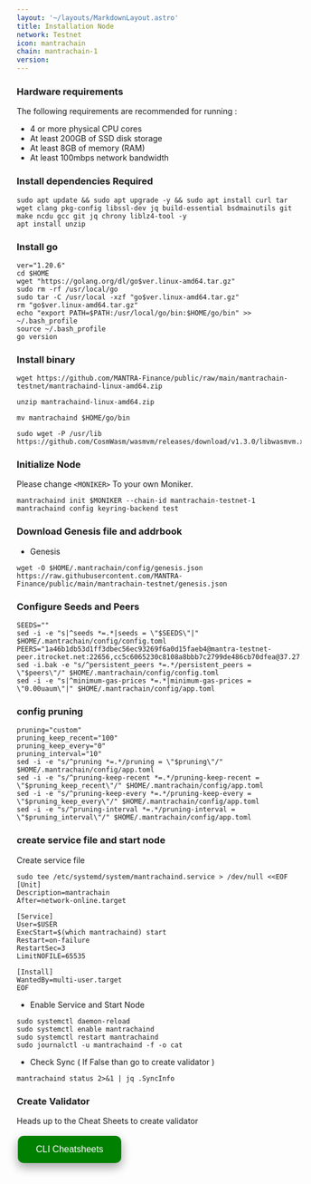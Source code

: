 ```yaml
---
layout: '~/layouts/MarkdownLayout.astro'
title: Installation Node
network: Testnet
icon: mantrachain
chain: mantrachain-1
version:
---
```


### Hardware requirements

The following requirements are recommended for running :

- 4 or more physical CPU cores
- At least 200GB of SSD disk storage
- At least 8GB of memory (RAM)
- At least 100mbps network bandwidth


### Install dependencies Required

```
sudo apt update && sudo apt upgrade -y && sudo apt install curl tar wget clang pkg-config libssl-dev jq build-essential bsdmainutils git make ncdu gcc git jq chrony liblz4-tool -y
apt install unzip
```

### Install go

```
ver="1.20.6"
cd $HOME
wget "https://golang.org/dl/go$ver.linux-amd64.tar.gz"
sudo rm -rf /usr/local/go
sudo tar -C /usr/local -xzf "go$ver.linux-amd64.tar.gz"
rm "go$ver.linux-amd64.tar.gz"
echo "export PATH=$PATH:/usr/local/go/bin:$HOME/go/bin" >> ~/.bash_profile
source ~/.bash_profile
go version
```

### Install binary

```
wget https://github.com/MANTRA-Finance/public/raw/main/mantrachain-testnet/mantrachaind-linux-amd64.zip
```
```
unzip mantrachaind-linux-amd64.zip
```
```
mv mantrachaind $HOME/go/bin
```
```
sudo wget -P /usr/lib https://github.com/CosmWasm/wasmvm/releases/download/v1.3.0/libwasmvm.x86_64.so
```


### Initialize Node

Please change `<MONIKER>` To your own Moniker.

```
mantrachaind init $MONIKER --chain-id mantrachain-testnet-1
mantrachaind config keyring-backend test
```

### Download Genesis file and addrbook

- Genesis

```
wget -O $HOME/.mantrachain/config/genesis.json https://raw.githubusercontent.com/MANTRA-Finance/public/main/mantrachain-testnet/genesis.json
```

### Configure Seeds and Peers

```
SEEDS=""
sed -i -e "s|^seeds *=.*|seeds = \"$SEEDS\"|" $HOME/.mantrachain/config/config.toml
PEERS="1a46b1db53d1ff3dbec56ec93269f6a0d15faeb4@mantra-testnet-peer.itrocket.net:22656,cc5c6065230c8108a8bbb7c2799de486cb70dfea@37.27.19.208:22656,d21ee7be993180e93fa02b8a764c569a26830322@194.233.92.184:22656,c2320758ffefd5531758a3351b9b4dbd0adda4c1@31.220.95.65:22656,c4bec34390d2ab1004b9a25580c75e4743e033a1@65.108.72.253:22656,e6921a8a228e12ebab0ab70d9bcdb5364c5dece5@65.108.200.40:47656,2d2f8b62feee6b0fcbdec78d51d4ba9959e33c87@65.108.124.219:34656,4a22a9cbabe4313674d2058a964aef2863af9213@185.197.251.195:26656,c0828205f0dea4ef6feb61ee7a9e8f376be210f4@161.97.149.123:29656,11979cc25839ee3fde69d40138c0afa8ade1dc0e@161.97.141.80:656,62cadc3da28e1a4785a2abf76c40f1c4e0eaeebd@34.123.40.240:26656"
sed -i.bak -e "s/^persistent_peers *=.*/persistent_peers = \"$peers\"/" $HOME/.mantrachain/config/config.toml
sed -i -e "s|^minimum-gas-prices *=.*|minimum-gas-prices = \"0.00uaum\"|" $HOME/.mantrachain/config/app.toml
```

### config pruning

```
pruning="custom"
pruning_keep_recent="100"
pruning_keep_every="0"
pruning_interval="10"
sed -i -e "s/^pruning *=.*/pruning = \"$pruning\"/" $HOME/.mantrachain/config/app.toml
sed -i -e "s/^pruning-keep-recent *=.*/pruning-keep-recent = \"$pruning_keep_recent\"/" $HOME/.mantrachain/config/app.toml
sed -i -e "s/^pruning-keep-every *=.*/pruning-keep-every = \"$pruning_keep_every\"/" $HOME/.mantrachain/config/app.toml
sed -i -e "s/^pruning-interval *=.*/pruning-interval = \"$pruning_interval\"/" $HOME/.mantrachain/config/app.toml
```


### create service file and start node

Create service file

```
sudo tee /etc/systemd/system/mantrachaind.service > /dev/null <<EOF
[Unit]
Description=mantrachain
After=network-online.target

[Service]
User=$USER
ExecStart=$(which mantrachaind) start
Restart=on-failure
RestartSec=3
LimitNOFILE=65535

[Install]
WantedBy=multi-user.target
EOF
```

- Enable Service and Start Node

```
sudo systemctl daemon-reload
sudo systemctl enable mantrachaind
sudo systemctl restart mantrachaind
sudo journalctl -u mantrachaind -f -o cat
```

- Check Sync ( If False than go to create validator )
```
mantrachaind status 2>&1 | jq .SyncInfo
```

### Create Validator

Heads up to the Cheat Sheets to create validator

<a href="https://service.vinjan.xyz/testnet/mantrachain/cheat" target="_blank">
  <button style="background-color: green; border: none; color: white; padding: 15px 32px; text-align: center; text-decoration: none; display: inline-block; font-size: 16px; margin: 4px 2px; cursor: pointer; border-radius: 10px; box-shadow: 0 8px 16px 0 rgba(0,0,0,0.2), 0 6px 20px 0 rgba(0,0,0,0.19);" onmouseover="this.style.boxShadow='0 0 0 4px rgba(0,255,0,0.5)'" onmouseout="this.style.boxShadow='0 8px 16px 0 rgba(0,0,0,0.2), 0 6px 20px 0 rgba(0,0,0,0.19)'">CLI Cheatsheets</button>
</a>
